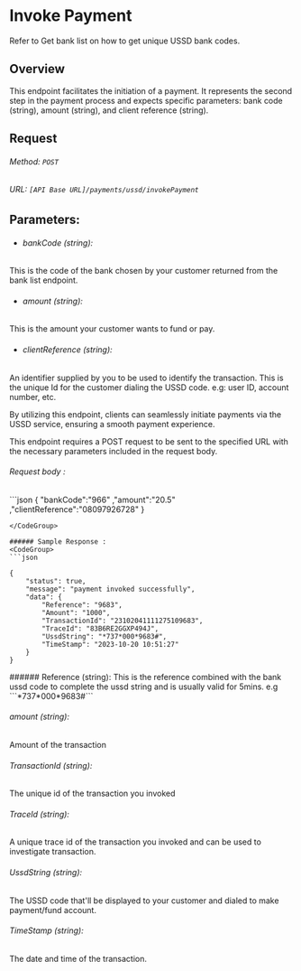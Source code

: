 # Invoke Payment

<Note title="INFO">
Refer to Get bank list on how to get unique USSD bank codes.
</Note>


## Overview

This endpoint facilitates the initiation of a payment. It represents the second step in the payment process and expects specific parameters: bank code (string), amount (string), and client reference (string).

## Request
###### Method: ```POST```
###### URL:  ```[API Base URL]/payments/ussd/invokePayment```


## Parameters:

-  ###### bankCode (string): 
This is the code of the bank chosen by your customer returned from the bank list endpoint.

-  ###### amount (string): 
This is the amount your customer wants to fund or pay.

- ###### clientReference (string): 
An identifier supplied by you to be used to identify the transaction. This is the unique Id for the customer                                       dialing the USSD code. e.g: user ID, account number, etc.


<Note title="INFO">
By utilizing this endpoint, clients can seamlessly initiate payments via the USSD service, ensuring a smooth payment experience.
</Note>

This endpoint requires a POST request to be sent to the specified URL with the necessary parameters included in the request body.

###### Request body :

<CodeGroup>
```json
{
  "bankCode":"966"
  ,"amount":"20.5"
  ,"clientReference":"08097926728"
}

```
</CodeGroup>

###### Sample Response :
<CodeGroup>
```json 

{
    "status": true,
    "message": "payment invoked successfully",
    "data": {
        "Reference": "9683",
        "Amount": "1000",
        "TransactionId": "23102041111275109683",
        "TraceId": "83B6RE2GGXP494J",
        "UssdString": "*737*000*9683#",
        "TimeStamp": "2023-10-20 10:51:27"
    }
}

```
</CodeGroup>
###### Reference (string): 
This is the reference combined with the bank ussd code to complete the ussd string and is usually valid for 5mins. e.g ```*737*000*9683#```

###### amount (string): 
Amount of the transaction

###### TransactionId (string): 
The unique id of the transaction you invoked

###### TraceId (string): 
A unique trace id of the transaction you invoked and can be used to investigate transaction.

###### UssdString (string): 
The USSD code that'll be displayed to your customer and dialed to make payment/fund account.

###### TimeStamp (string): 
The date and time of the transaction.




